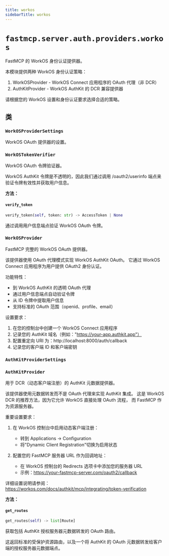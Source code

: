 ```yaml
---
title: workos
sidebarTitle: workos
---
```


# `fastmcp.server.auth.providers.workos`


FastMCP 的 WorkOS 身份认证提供器。

本模块提供两种 WorkOS 身份认证策略：

1. WorkOSProvider - WorkOS Connect 应用程序的 OAuth 代理（非 DCR）
2. AuthKitProvider - WorkOS AuthKit 的 DCR 兼容提供器

请根据您的 WorkOS 设置和身份认证要求选择合适的策略。


## 类

### `WorkOSProviderSettings` <sup><a href="https://github.com/jlowin/fastmcp/blob/main/src/fastmcp/server/auth/providers/workos.py#L29" target="_blank"><Icon icon="github" style="width: 14px; height: 14px;" /></a></sup>


WorkOS OAuth 提供器的设置。


### `WorkOSTokenVerifier` <sup><a href="https://github.com/jlowin/fastmcp/blob/main/src/fastmcp/server/auth/providers/workos.py#L47" target="_blank"><Icon icon="github" style="width: 14px; height: 14px;" /></a></sup>


WorkOS OAuth 令牌验证器。

WorkOS AuthKit 令牌是不透明的，因此我们通过调用 
/oauth2/userinfo 端点来验证令牌有效性并获取用户信息。


**方法：**

#### `verify_token` <sup><a href="https://github.com/jlowin/fastmcp/blob/main/src/fastmcp/server/auth/providers/workos.py#L72" target="_blank"><Icon icon="github" style="width: 14px; height: 14px;" /></a></sup>

```python
verify_token(self, token: str) -> AccessToken | None
```

通过调用用户信息端点验证 WorkOS OAuth 令牌。


### `WorkOSProvider` <sup><a href="https://github.com/jlowin/fastmcp/blob/main/src/fastmcp/server/auth/providers/workos.py#L120" target="_blank"><Icon icon="github" style="width: 14px; height: 14px;" /></a></sup>


FastMCP 完整的 WorkOS OAuth 提供器。

该提供器使用 OAuth 代理模式实现 WorkOS AuthKit OAuth。
它通过 WorkOS Connect 应用程序为用户提供 OAuth2 身份认证。

功能特性：
- 到 WorkOS AuthKit 的透明 OAuth 代理
- 通过用户信息端点自动验证令牌
- 从 ID 令牌中提取用户信息
- 支持标准的 OAuth 范围（openid、profile、email）

设置要求：
1. 在您的控制台中创建一个 WorkOS Connect 应用程序
2. 记录您的 AuthKit 域名（例如："https://your-app.authkit.app"）
3. 配置重定向 URI 为：http://localhost:8000/auth/callback
4. 记录您的客户端 ID 和客户端密钥


### `AuthKitProviderSettings` <sup><a href="https://github.com/jlowin/fastmcp/blob/main/src/fastmcp/server/auth/providers/workos.py#L247" target="_blank"><Icon icon="github" style="width: 14px; height: 14px;" /></a></sup>

### `AuthKitProvider` <sup><a href="https://github.com/jlowin/fastmcp/blob/main/src/fastmcp/server/auth/providers/workos.py#L260" target="_blank"><Icon icon="github" style="width: 14px; height: 14px;" /></a></sup>


用于 DCR（动态客户端注册）的 AuthKit 元数据提供器。

该提供器使用元数据转发而不是 OAuth 代理来实现 AuthKit 集成。
这是 WorkOS DCR 的推荐方法，因为它允许 WorkOS 直接处理 OAuth 流程，
而 FastMCP 作为资源服务器。

重要设置要求：

1. 在 WorkOS 控制台中启用动态客户端注册：
   - 转到 Applications → Configuration
   - 将"Dynamic Client Registration"切换为启用状态

2. 配置您的 FastMCP 服务器 URL 作为回调地址：
   - 在 WorkOS 控制台的 Redirects 选项卡中添加您的服务器 URL
   - 示例：https://your-fastmcp-server.com/oauth2/callback

详细设置说明请参阅：
https://workos.com/docs/authkit/mcp/integrating/token-verification


**方法：**

#### `get_routes` <sup><a href="https://github.com/jlowin/fastmcp/blob/main/src/fastmcp/server/auth/providers/workos.py#L343" target="_blank"><Icon icon="github" style="width: 14px; height: 14px;" /></a></sup>

```python
get_routes(self) -> list[Route]
```

获取包括 AuthKit 授权服务器元数据转发的 OAuth 路由。

这返回标准的受保护资源路由，以及一个将 AuthKit 的 OAuth 元数据转发给客户端的授权服务器元数据端点。

